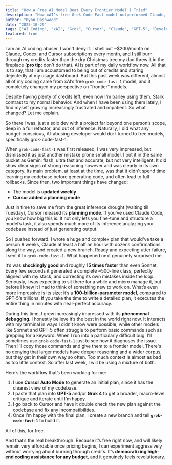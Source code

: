 ```yaml
---
title: "How a Free AI Model Beat Every Frontier Model I Tried"
description: "How xAI’s free Grok Code Fast model outperformed Claude, GPT-5, and Sonnet in my real-world dev workflow — and why it feels like a turning point for coding AI."
author: "Ryan Dashwood"
date: "2025-10-29"
tags: ["AI Coding", "xAI", "Grok", "Cursor", "Claude", "GPT-5", "Developer Tools", "LLMs"]
featured: true
---
```


I am an AI coding abuser. I won't deny it. I shell out ~$200/month on Claude, Codex, and Cursor subscriptions every month, and I still burn through my credits faster than the dry Christmas tree my dad threw it in the fireplace (**pro tip:** don't do that). AI is part of my daily workflow now. All that is to say, that I am accustomed to being out of credits and staring dejectedly at my usage dashboard. But this past week was different, almost all of my coding came from xAI’s free `grok-code-fast-1` model, and it completely changed my perspective on “frontier” models. 

Despite having plenty of credits left, even now I'm barley using them. Stark contrast to my normal behavior. And when I have been using them lately, I find myself growing increasingly frustrated and impatient. So what changed? Let me explain.

So there I was, just a solo dev with a project far beyond one person’s scope, deep in a full refactor, and out of inference. Naturally, I did what any budget-conscious, AI-abusing developer would do: I turned to free models, specifically grok-code-fast-1.

When `grok-code-fast-1` was first released, I was very impressed, but dismissed it as just another mistake prone small model. I put it in the same bucket as Gemini flash, ultra fast and accurate, but not very intelligent. It did show clear signs of strong reasoning however and was clearly in its own category. Its main problem, at least at the time, was that it didn't spend time learning my codebase before generating code, and often lead to full rollbacks. Since then, two important things have changed:

- The model is **updated weekly**
- **Cursor added a planning mode**

Just in time to save me from the great inference drought (waiting till Tuesday), Cursor released its **planning mode**. If you’ve used Claude Code, you know how big this is. It not only lets you fine-tune and structure a model’s task, it also spends much more of its inference analyzing your codebase instead of just generating output.

So I pushed forward. I wrote a huge and complex plan that would've take a person 8 weeks, Claude at least a half an hour with dozens confirmations along the way, and created a new branch. Ready and expecting utter failure, I sent it to `grok-code-fast-1`. What happened next genuinely surprised me.

It’s was **shockingly good** and roughly **15 times faster** than even Sonnet. Every few seconds it generated a complete ~500-line class, perfectly aligned with my stack, and correcting its own mistakes inside the loop. Seriously, I was expecting to sit there for a while and micro manage it, but before I knew it I had to think of something new to work on. What’s even more impressive is its size: it’s a **100-billion-parameter model**, compared to GPT-5’s trillions. If you take the time to write a detailed plan, it executes the entire thing in minutes with near-perfect accuracy.

During this time, I grew increasingly impressed with its **phenomenal debugging**. I honestly believe it’s the best in the world right now. It interacts with my terminal in ways I didn’t know were possible, while other models like Sonnet and GPT-5 often struggle to perform basic commands such as grepping for a keyword.  When I run into a particularly difficult bug, I’ll sometimes use `grok-code-fast-1` just to see how it diagnoses the issue. Then I’ll copy those commands and give them to a frontier model. There's no denying that larger models have deeper reasoning and a wider corpus, but they get in their own way so often. Too much context is almost as bad as too little context. So after last week, I will be using a mixture of both. 

Here’s the workflow that’s been working for me:

1. I use **Cursor Auto Mode** to generate an initial plan, since it has the clearest view of my codebase.
2. I paste that plan into **GPT-5** and/or **Grok 4** to get a broader, macro-level critique and iterate until I'm happy.
3. I go back to Cursor and have it double check the new plan against the codebase and fix any incompatibilities. 
4. Once I’m happy with the final plan, I create a new branch and tell **`grok-code-fast-1`** to build it.

 All of this, for free.

And that’s the real breakthrough. Because it’s free right now, and will likely remain very affordable once pricing begins, I can experiment aggressively without worrying about burning through credits. It’s **democratizing high-end coding assistance for any budget**, and it genuinely feels revolutionary.
